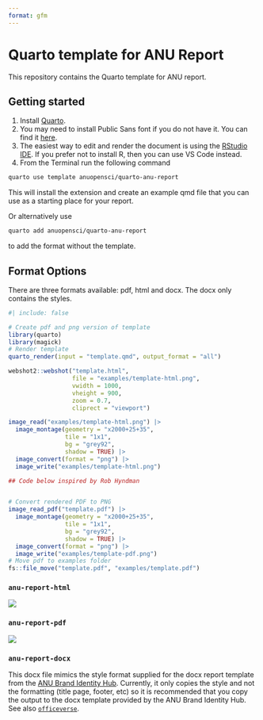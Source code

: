 ```yaml
---
format: gfm
---
```


<!-- README.md is generated from README.qmd. Please edit that file -->

# Quarto template for ANU Report

This repository contains the Quarto template for ANU report. 

## Getting started

1. Install [Quarto](https://quarto.org/docs/get-started/).
2. You may need to install Public Sans font if you do not have it. You can find it [here](https://github.com/anuopensci/quarto-anu-report/tree/main/_extensions/anu-report/assets/webfonts).
3. The easiest way to edit and render the document is using the [RStudio IDE](https://posit.co/download/rstudio-desktop/). If you prefer not to install R, then you can use VS Code instead.
4. From the Terminal run the following command

```bash
quarto use template anuopensci/quarto-anu-report
```

This will install the extension and create an example qmd file that you can use as a starting place for your report.


Or alternatively use 

```bash
quarto add anuopensci/quarto-anu-report
```

to add the format without the template. 

## Format Options

There are three formats available: pdf, html and docx. The docx only contains the styles.

```r
#| include: false

# Create pdf and png version of template
library(quarto)
library(magick)
# Render template
quarto_render(input = "template.qmd", output_format = "all")

webshot2::webshot("template.html",
                  file = "examples/template-html.png",
                  vwidth = 1000,
                  vheight = 900,
                  zoom = 0.7, 
                  cliprect = "viewport")

image_read("examples/template-html.png") |>
  image_montage(geometry = "x2000+25+35", 
                tile = "1x1", 
                bg = "grey92", 
                shadow = TRUE) |>
  image_convert(format = "png") |>
  image_write("examples/template-html.png")

## Code below inspired by Rob Hyndman


# Convert rendered PDF to PNG
image_read_pdf("template.pdf") |>
  image_montage(geometry = "x2000+25+35", 
                tile = "1x1", 
                bg = "grey92", 
                shadow = TRUE) |>
  image_convert(format = "png") |>
  image_write("examples/template-pdf.png")
# Move pdf to examples folder
fs::file_move("template.pdf", "examples/template.pdf")
```

### `anu-report-html`

![](examples/template-html.png)

### `anu-report-pdf`

[![](examples/template-pdf.png)](examples/template.pdf)


### `anu-report-docx`

This docx file mimics the style format supplied for the docx report template from the [ANU Brand Identity Hub](https://anu365.sharepoint.com/sites/ANUidentityHUB). Currently, it only copies the style and not the formatting (title page, footer, etc) so it is recommended that you copy the output to the docx template provided by the ANU Brand Identity Hub. See also [`officeverse`](https://ardata-fr.github.io/officeverse/).



